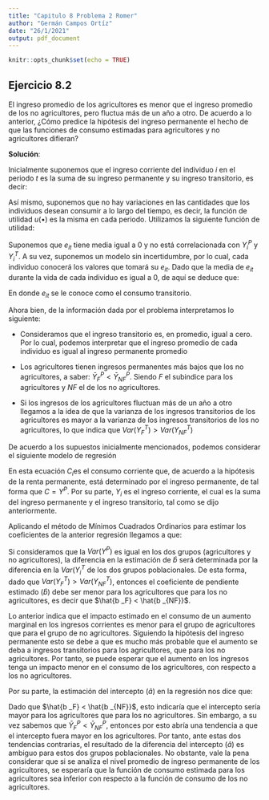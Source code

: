 ---
title: "Capitulo 8 Problema 2 Romer"
author: "Germán Campos Ortíz"
date: "26/1/2021"
output: pdf_document
---

```{r setup, include=FALSE}
knitr::opts_chunk$set(echo = TRUE)
```


## Ejercicio 8.2 

El ingreso promedio de los agricultores es menor que el ingreso promedio de los no agricultores, pero fluctua más de un año a otro. 
De acuerdo a lo anterior, ¿Cómo predice la hipótesis del ingreso permanente el hecho de que las funciones de consumo estimadas para agricultores y no agricultores difieran? 

**Solución**: 

Inicialmente suponemos que el ingreso corriente del individuo *i* en el periodo *t* es la suma de su ingreso permanente y su ingreso transitorio, es decir: 

\begin{equation}
Y _{it} = Y _i ^P + Y _{it} ^T
\end{equation}

Así mismo, suponemos que no hay variaciones en las cantidades que los individuos desean consumir a lo largo del tiempo, es decir, la función de utilidad $u(\bullet)$ es la misma en cada periodo. Utilizamos la siguiente función de utilidad: 

\begin{equation}
U _i = \sum _{t=1} ^{T} u(C _{it} - e _{it})
\end{equation}

Suponemos que $e_{it}$ tiene media igual a 0 y no está correlacionada con $Y _i ^P$ y $Y _i ^T$. A su vez, suponemos un modelo sin incertidumbre, por lo cual, cada individuo conocerá los valores que tomará su  $e_{it}$. Dado que la media de $e_{it}$ durante la vida de cada individuo es igual a 0, de aquí se deduce que: 

\begin{equation}
C _{it} = Y _i ^P + e_{it}
\end{equation}

En donde $e_{it}$ se le conoce como el consumo transitorio. 

Ahora bien, de la información dada por el problema interpretamos lo siguiente: 

- Consideramos que el ingreso transitorio es, en promedio, igual a cero. Por lo cual, podemos interpretar que el ingreso promedio de cada individuo es igual al ingreso permanente promedio 
- Los agricultores tienen ingresos permanentes más bajos que los no agricultores, a saber:        $\bar{Y} _F ^P < \bar{Y} _{NF} ^P$. Siendo *F* el subindice para los agricultores y           *NF* el de los no agricultores. 

- Si los ingresos de los agricultores fluctuan más de un año a otro llegamos a la idea de que la varianza de los ingresos transitorios de los agricultores es mayor a la varianza de los ingresos transitorios de los no agricultores, lo que indica que $Var(Y _F ^T) > Var (Y _{NF} ^T)$


De acuerdo a los supuestos inicialmente mencionados, podemos considerar el siguiente modelo de regresión 

\begin{equation}
C _i = a + bY_i + e_i 
\end{equation}

En esta ecuación $C_i$es el consumo corriente que, de acuerdo a la hipótesis de la renta permanente, está determinado por el ingreso permanente, de tal forma que $C=Y ^P$. Por su parte, $Y _i$ es el ingreso corriente, el cual es la suma del ingreso permanente y el ingreso transitorio, tal como se dijo anteriormente. 

Aplicando el método de Mínimos Cuadrados Ordinarios para estimar los coeficientes de la anterior regresión llegamos a que: 

\begin{equation}
\hat{b} = \frac{Cov(Y_i, C_i)}{Var(Y _i)} = \frac{Cov(Y_i ^P + Y _i ^T, Y_i ^P + e _{it})}{Var(Y _i ^P + Y _i ^T )} 
\end{equation}

\begin{equation}
\therefore  \hat{b} = \frac{Var(Y _i ^P)}{Var(Y _i ^P) + Var(Y _i ^T )}
\end{equation}

Si consideramos que la $Var(Y ^P)$ es igual en los dos grupos (agricultores y no agricultores), la diferencia en la estimación de $\hat{b}$ será determinada por la diferencia en la $Var(Y _i ^T$ de los dos grupos poblacionales. De esta forma, dado que $Var(Y _F ^T) > Var(Y _{NF} ^T)$, entonces el coeficiente de pendiente estimado ($\hat{b}$) debe ser menor para los agricultores que para los no agricultores, es decir que $\hat{b _F} < \hat{b _{NF}}$.

Lo anterior indica que el impacto estimado en el consumo de un aumento marginal en los ingresos corrientes es menor para el grupo de agricultores que para el grupo de no agricultores. Siguiendo la hipótesis del ingreso permanente esto se debe a que es mucho más probable que el aumento se deba a ingresos transitorios para los agricultores, que para los no agricultores. Por tanto, se puede esperar que el aumento en los ingresos tenga un impacto menor en el consumo de los agricultores, con respecto a los no agricultores. 

Por su parte, la estimación del intercepto ($\hat{a}$) en la regresión nos dice que: 

\begin{equation}
\hat{a} = \bar{C} - \hat{b}Y 
\end{equation}

\begin{equation}
\hat{a} = Y ^P - \hat{b}(\bar{Y}^P+\bar{Y}^T)
\end{equation}

\begin{equation}
\therefore \hat{a} = (1- \hat{b})\bar{Y}^P
\end{equation}


Dado que $\hat{b _F} < \hat{b _{NF}}$, esto indicaría que el intercepto sería mayor para los agricultores que para los no agricultores. Sin embargo, a su vez sabemos que $\bar{Y}_F ^P < \bar{Y}_{NF} ^P$, entonces por esto abría una tendencia a que el intercepto fuera mayor en los agricultores. Por tanto, ante estas dos tendencias contrarias, el resultado de la diferencia del intercepto ($\hat{a}$) es ambiguo para estos dos grupos poblacionales. No obstante, vale la pena considerar que si se analiza el nivel promedio de ingreso permanente de los agricultores, se esperaría que la función de consumo estimada para los agricultores sea inferior con respecto a la función de consumo de los no agricultores. 

